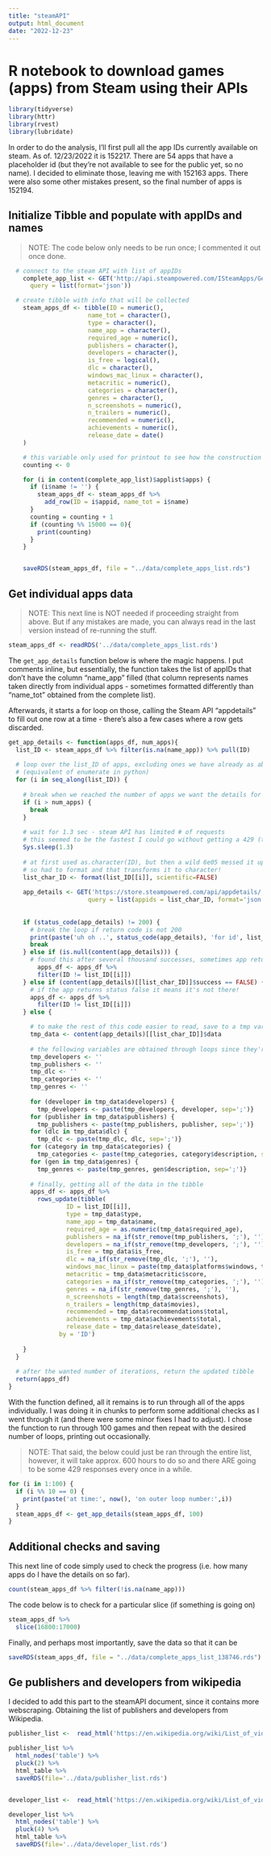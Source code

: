 ```yaml
---
title: "steamAPI"
output: html_document
date: "2022-12-23"
---
```


# R notebook to download games (apps) from Steam using their APIs

```r
library(tidyverse)
library(httr)
library(rvest)
library(lubridate)
```

In order to do the analysis, I'll first pull all the app IDs currently available on steam. As of. 12/23/2022 it is 152217. There are 54 apps that have a placeholder id (but they're not available to see for the public yet, so no name). I decided to eliminate those, leaving me with 152163 apps. There were also some other mistakes present, so the final number of apps is 152194.

## Initialize Tibble and populate with appIDs and names

> NOTE: The code below only needs to be run once; I commented it out once done.

```r
  # connect to the steam API with list of appIDs
    complete_app_list <- GET('http://api.steampowered.com/ISteamApps/GetAppList/v0002/',
      query = list(format='json'))

  # create tibble with info that will be collected
    steam_apps_df <- tibble(ID = numeric(),
                      name_tot = character(),
                      type = character(),
                      name_app = character(),
                      required_age = numeric(),
                      publishers = character(),
                      developers = character(),
                      is_free = logical(),
                      dlc = character(),
                      windows_mac_linux = character(),
                      metacritic = numeric(),
                      categories = character(),
                      genres = character(),
                      n_screenshots = numeric(),
                      n_trailers = numeric(),
                      recommended = numeric(),
                      achievements = numeric(),
                      release_date = date()
    )

    # this variable only used for printout to see how the construction of the tibble is going
    counting <- 0

    for (i in content(complete_app_list)$applist$apps) {
      if (i$name != '') {
        steam_apps_df <- steam_apps_df %>% 
          add_row(ID = i$appid, name_tot = i$name)
      }
      counting = counting + 1
      if (counting %% 15000 == 0){
        print(counting)
      }
    }


    saveRDS(steam_apps_df, file = "../data/complete_apps_list.rds")
```

## Get individual apps data

> NOTE: This next line is NOT needed if proceeding straight from above. But if any mistakes are made, you can always read in the last version instead of re-running the stuff.

```r
steam_apps_df <- readRDS('../data/complete_apps_list.rds')
```

The `get_app_details` function below is where the magic happens. I put comments inline, but essentially, the function takes the list of appIDs that don't have the column "name_app" filled (that column represents names taken directly from individual apps - sometimes formatted differently than "name_tot" obtained from the complete list).

Afterwards, it starts a for loop on those, calling the Steam API "appdetails" to fill out one row at a time - there's also a few cases where a row gets discarded.

```r
get_app_details <- function(apps_df, num_apps){
  list_ID <- steam_apps_df %>% filter(is.na(name_app)) %>% pull(ID)
  
  # loop over the list_ID of apps, excluding ones we have already as above
  # (equivalent of enumerate in python)
  for (i in seq_along(list_ID)) {
    
    # break when we reached the number of apps we want the details for
    if (i > num_apps) {
      break
    }
    
    # wait for 1.3 sec - steam API has limited # of requests
    # this seemed to be the fastest I could go without getting a 429 (too many requests) too often
    Sys.sleep(1.3)
    
    # at first used as.character(ID), but then a wild 6e05 messed it up,
    # so had to format and that transforms it to character!
    list_char_ID <- format(list_ID[[i]], scientific=FALSE)
    
    app_details <- GET('https://store.steampowered.com/api/appdetails/',
                      query = list(appids = list_char_ID, format='json'))
    
   
    if (status_code(app_details) != 200) {
      # break the loop if return code is not 200
      print(paste('uh oh ..', status_code(app_details), 'for id', list_ID[[i]]))
      break
    } else if (is.null(content(app_details))) {
      # found this after several thousand successes, sometimes app returns a null!
        apps_df <- apps_df %>%
        filter(ID != list_ID[[i]])
    } else if (content(app_details)[[list_char_ID]]$success == FALSE) {
      # if the app returns status false it means it's not there!
      apps_df <- apps_df %>%
        filter(ID != list_ID[[i]])
    } else {

      # to make the rest of this code easier to read, save to a tmp variable
      tmp_data <- content(app_details)[[list_char_ID]]$data
      
      # the following variables are obtained through loops since they're in a list of variable size
      tmp_developers <- ''
      tmp_publishers <- ''
      tmp_dlc <- ''
      tmp_categories <- ''
      tmp_genres <- ''
      
      for (developer in tmp_data$developers) {
        tmp_developers <- paste(tmp_developers, developer, sep=';')}
      for (publisher in tmp_data$publishers) {
        tmp_publishers <- paste(tmp_publishers, publisher, sep=';')}
      for (dlc in tmp_data$dlc) {
        tmp_dlc <- paste(tmp_dlc, dlc, sep=';')}
      for (category in tmp_data$categories) {
        tmp_categories <- paste(tmp_categories, category$description, sep=';')}
      for (gen in tmp_data$genres) {
        tmp_genres <- paste(tmp_genres, gen$description, sep=';')}
      
      # finally, getting all of the data in the tibble
      apps_df <- apps_df %>% 
        rows_update(tibble(
                ID = list_ID[[i]],
                type = tmp_data$type,
                name_app = tmp_data$name,
                required_age = as.numeric(tmp_data$required_age),
                publishers = na_if(str_remove(tmp_publishers, ';'), ''),
                developers = na_if(str_remove(tmp_developers, ';'), ''),
                is_free = tmp_data$is_free,
                dlc = na_if(str_remove(tmp_dlc, ';'), ''),
                windows_mac_linux = paste(tmp_data$platforms$windows, tmp_data$platforms$mac, tmp_data$platforms$linux, sep=';'),
                metacritic = tmp_data$metacritic$score,
                categories = na_if(str_remove(tmp_categories, ';'), ''),
                genres = na_if(str_remove(tmp_genres, ';'), ''),
                n_screenshots = length(tmp_data$screenshots),
                n_trailers = length(tmp_data$movies),
                recommended = tmp_data$recommendations$total,
                achievements = tmp_data$achievements$total,
                release_date = tmp_data$release_date$date),
              by = 'ID')
      
    }  
  }
  
  # after the wanted number of iterations, return the updated tibble
  return(apps_df)
}

```

With the function defined, all it remains is to run through all of the apps individually. I was doing it in chunks to perform some additional checks as I went through it (and there were some minor fixes I had to adjust). I chose the function to run through 100 games and then repeat with the desired number of loops, printing out occasionally.

> NOTE: That said, the below could just be ran through the entire list, however, it will take approx. 600 hours to do so and there ARE going to be some 429 responses every once in a while.

```r
for (i in 1:100) {
  if (i %% 10 == 0) {
    print(paste('at time:', now(), 'on outer loop number:',i))
  }
  steam_apps_df <- get_app_details(steam_apps_df, 100)
}
```

## Additional checks and saving

This next line of code simply used to check the progress (i.e. how many apps do I have the details on so far).

```r
count(steam_apps_df %>% filter(!is.na(name_app)))
```

The code below is to check for a particular slice (if something is going on)

```r
steam_apps_df %>% 
  slice(16800:17000) 
```

Finally, and perhaps most importantly, save the data so that it can be

```r
saveRDS(steam_apps_df, file = "../data/complete_apps_list_138746.rds")
```

## Ge publishers and developers from wikipedia

I decided to add this part to the steamAPI document, since it contains more webscraping. Obtaining the list of publishers and developers from Wikipedia.

```r
publisher_list <-  read_html('https://en.wikipedia.org/wiki/List_of_video_game_publishers')

publisher_list %>% 
  html_nodes('table') %>% 
  pluck(2) %>% 
  html_table %>% 
  saveRDS(file='../data/publisher_list.rds')


developer_list <-  read_html('https://en.wikipedia.org/wiki/List_of_video_game_developers')

developer_list %>% 
  html_nodes('table') %>% 
  pluck(4) %>% 
  html_table %>% 
  saveRDS(file='../data/developer_list.rds')

```

